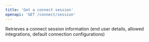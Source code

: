 ```yaml
---
title: 'Get a connect session'
openapi: 'GET /connect/session'
---
```


Retrieves a connect session information (end user details, allowed integrations, default connection configurations)
